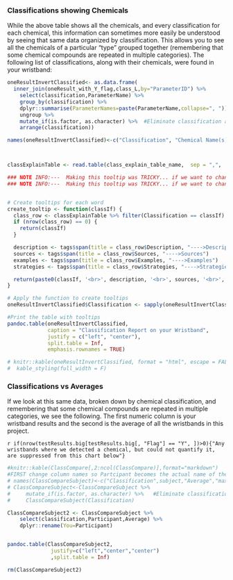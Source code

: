 
### Classifications showing Chemicals

While the above table shows all the chemicals, and every classification for each chemical, this information can sometimes more easily be understood by seeing that same data organized by classification.  This allows you to see all the chemicals of a particular "type" grouped together (remembering that some chemical compounds are repeated in multiple categories).  The following list of classifications, along with their chemicals, were found in your wristband:


<!-- 
[standard deviation](## "Standard deviation is blah blah.") 
-->


```r

oneResultInvertClassified<- as.data.frame(
  inner_join(oneResult_with_Y_flag,class_L,by="ParameterID") %>% 
    select(classification,ParameterName) %>%
    group_by(classification) %>%
    dplyr::summarise(ParameterNames=paste(ParameterName,collapse=", ")) %>%
    ungroup %>%
    mutate_if(is.factor, as.character) %>%  #Eliminate classification as a FACTOR so it sorts correctly
    arrange(classification))

names(oneResultInvertClassified)<-c("Classification", "Chemical Name(s)" )



classExplainTable <- read.table(class_explain_table_name,  sep = ",",  header = TRUE   )

### NOTE INFO:---  Making this tooltip was TRICKY... if we want to change it just get rid of it... not worth the time
### NOTE INFO:---  Making this tooltip was TRICKY... if we want to change it just get rid of it... not worth the time


# Create tooltips for each word
create_tooltip <- function(classIf) {
  class_row <- classExplainTable %>% filter(Classification == classIf)
  if (nrow(class_row) == 0) {
    return(classIf)
  }

  description <- tags$span(title = class_row$Description, "---->Description")
  sources <- tags$span(title = class_row$Sources, "---->Sources")
  examples <- tags$span(title = class_row$Examples, "---->Examples")
  strategies <- tags$span(title = class_row$Strategies, "---->Strategies")

  return(paste0(classIf, '<br>', description, '<br>', sources, '<br>', examples, '<br>', strategies))
}

# Apply the function to create tooltips
oneResultInvertClassified$Classification <- sapply(oneResultInvertClassified$Classification, create_tooltip)

#Print the table with tooltips
pandoc.table(oneResultInvertClassified,
             caption = "Classification Report on your Wristband",
             justify = c("left", "center"),
             split.table = Inf,
             emphasis.rownames = TRUE)

# knitr::kable(oneResultInvertClassified, format = "html", escape = FALSE) %>%
#  kable_styling(full_width = F)


```

### Classifications vs Averages

If we look at this same data, broken down by chemical classification, and remembering that some chemical compounds are repeated in multiple categories, we see the following.  The first numeric column is your wristband results and the second is the average of all the wristbands in this project.

`r if(nrow(testResults.big[testResults.big[, "Flag"] == "Y", ])>0){"Any wristbands where we detected a chemical, but could not quantify it, are suppressed from this chart below"}`

```r

#knitr::kable(ClassCompare[,2:ncol(ClassCompare)],format="markdown")
#FIRST change column names so Partcipant becomes the actual name of the subject
# names(ClassCompareSubject)<-c("Classification",subject,"Average","maxFoundAnyOneBand")
# ClassCompareSubject<-ClassCompareSubject %>%
#     mutate_if(is.factor, as.character) %>%   #Eliminate classification as a FACTOR so it sorts correctly
#     ClassCompareSubject(Classification) 

ClassCompareSubject2 <- ClassCompareSubject %>%
    select(classification,Participant,Average) %>%
    dplyr::rename(You=Participant)


pandoc.table(ClassCompareSubject2,
              justify=c("left","center","center")
              ,split.table = Inf)

rm(ClassCompareSubject2)

```

<br>
<br>


